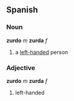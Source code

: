 == Spanish ==
=== Noun ===
'''zurdo''' ''m'' '''zurda''' ''f''
# a [[left-handed]] person

=== Adjective ===
'''zurdo''' ''m'' '''zurda''' ''f''
# left-handed
